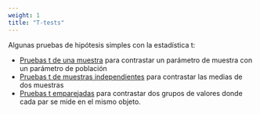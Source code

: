 ```yaml
---
weight: 1
title: "T-tests"
---
```


Algunas pruebas de hipótesis simples con la estadística t:

* [Pruebas t de una muestra](one-sample-t-test) para contrastar un parámetro de muestra con un parámetro de población
* [Pruebas t de muestras independientes](two-sample-t-test) para contrastar las medias de dos muestras
* [Pruebas t emparejadas](paired-t-test) para contrastar dos grupos de valores donde cada par se mide en el mismo objeto.

